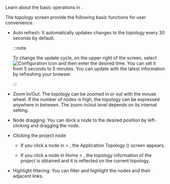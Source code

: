 Learn about the basic operations in <Cmdname sid="side_topology" className="uitext" />.

<ImgLang img="topology-control.png" desc="Basic operations of the application topology" />

The topology screen provide the following basic functions for user convenience.

- Auto refresh: It automatically updates changes to the topology every 30 seconds by default. 

  :::note

  To change the update cycle, on the upper right of the screen, select ![Configuration icon](/img/ico-setting.svg) and then enter the desired time. You can set it from 5 seconds to 5 minutes. You can update with the latest information by refreshing your browser.

  :::

- Zoom In/Out: The topology can be zoomed in or out with the mouse wheel. If the number of nodes is high, the topology can be expressed anywhere in between. The zoom-in/out level depends on its internal setting.

- Node dragging: You can dock a node to the desired position by left-clicking and dragging the node.

- Clicking the project node

  - If you click a node in <Cmdname sid="side_dashboard" className="uitext" /> &gt; <Cmdname sid="side_appTopology" className="uitext" />, the Application Topology (<Cmdname sid="side_instanceTopology" className="uitext" />) screen appears.

  - If you click a node in Home &gt; <Cmdname sid="side_integratedTopology" className="uitext" />, the topology information of the project is obtained and it is reflected on the current topology.

- Highlight filtering: You can filter and highlight the nodes and their adjacent links.
